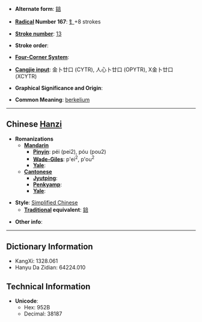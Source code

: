 * '''Alternate form''': [[錇]]

* '''[[Wiktionary:Chinese radical index| Radical]] Number 167''': [[Wiktionary:Chinese radical index 钅|钅]]+8 strokes

* '''[[Wiktionary:Chinese total strokes index|Stroke number]]''': [[Wiktionary:Chinese total strokes index 13|13]]

* '''Stroke order''': 

* '''[[Wiktionary:Chinese four corner index|Four-Corner System]]''': 

* '''[[Wiktionary:Chinese Cangjie index|Cangjie input]]''': 金卜廿口 (CYTR), 人心卜廿口 (OPYTR), X金卜廿口 (XCYTR)

* '''Graphical Significance and Origin''': 

* '''Common Meaning''': [[berkelium]]

----

== Chinese [[Hanzi]] ==

* '''Romanizations'''
** '''[[Mandarin]]'''
*** '''[[Pinyin]]''': péi (pei2), póu (pou2)
*** '''[[Wade-Giles]]''': p'ei<sup>2</sup>, p'ou<sup>2</sup>
*** '''[[Yale]]''': 
** '''[[Cantonese]]'''
*** '''[[Jyutping]]''':
*** '''[[Penkyamp]]''': 
*** '''[[Yale]]''': 

* '''Style''': [[Simplified Chinese]] 
** '''[[Traditional Chinese|Traditional]] equivalent''': [[錇]]

* '''Other info''': 

----

== Dictionary Information ==

* KangXi: 1328.061
* Hanyu Da Zidian: 64224.010

== Technical Information ==

* '''Unicode''':
** Hex: 952B
** Decimal: 38187